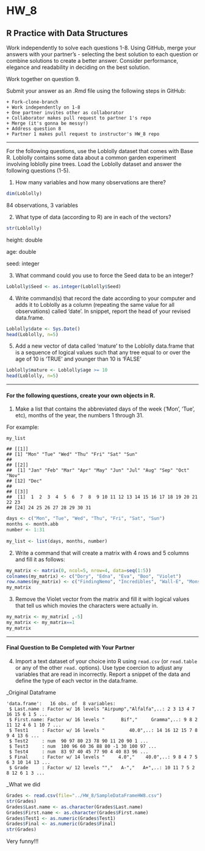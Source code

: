 # HW_8
## R Practice with Data Structures

Work independently to solve each questions 1-8. Using GitHub, merge your answers with your partner's - selecting the best solution to each question or combine solutions to create a better answer.  Consider performance, elegance and readability in deciding on the best solution.

Work together on question 9.

Submit your answer as an .Rmd file using the following steps in GitHub:  

    + Fork-clone-branch 
    + Work independently on 1-8  
    + One partner invites other as collaborator  
    + Collaborator makes pull request to partner 1's repo  
    + Merge (it's gonna be messy!)  
    + Address question 8 
    + Partner 1 makes pull request to instructor's HW_8 repo  

***
For the following questions, use the Loblolly dataset that comes with Base R. Loblolly contains some data about a common garden experiment involving loblolly pine trees. Load the Loblolly dataset and answer the following questions (1-5).

1.  How many variables and how many observations are there?

```r
dim(Loblolly)
```

84 observations, 3 variables

2.  What type of data (according to R) are in each of the vectors?

```r
str(Loblolly)
```

height: double

age: double

seed: integer

3.  What command could you use to force the Seed data to be an integer?
```r
Loblolly$Seed <- as.integer(Loblolly$Seed)
```

4.  Write command(s) that record the date according to your computer and
    adds it to Loblolly as a column (repeating the same value for all
    observations) called ‘date’. In snippet, report the head of your
    revised data.frame.

```r
Loblolly$date <- Sys.Date()
head(Loblolly, n=5)
```

5.  Add a new vector of data called ‘mature’ to the Loblolly data.frame
    that is a sequence of logical values such that any tree equal to or
    over the age of 10 is ‘TRUE’ and younger than 10 is ‘FALSE’
    
```R
Loblolly$mature <- Loblolly$age >= 10
head(Loblolly, n=5)
```
------------------------------------------------------------------------
#### For the following questions, create your own objects in R.

1.  Make a list that contains the abbreviated days of the week (‘Mon’,
    ‘Tue’, etc), months of the year, the numbers 1 through 31.

For example:

    my_list

    ## [[1]]
    ## [1] "Mon" "Tue" "Wed" "Thu" "Fri" "Sat" "Sun"
    ## 
    ## [[2]]
    ##  [1] "Jan" "Feb" "Mar" "Apr" "May" "Jun" "Jul" "Aug" "Sep" "Oct" "Nov"
    ## [12] "Dec"
    ## 
    ## [[3]]
    ##  [1]  1  2  3  4  5  6  7  8  9 10 11 12 13 14 15 16 17 18 19 20 21 22 23
    ## [24] 24 25 26 27 28 29 30 31


```R
days <- c("Mon", "Tue", "Wed", "Thu", "Fri", "Sat", "Sun")
months <- month.abb
number <- 1:31    
   
my_list <- list(days, months, number)
```

2.  Write a command that will create a matrix with 4 rows and 5 columns
    and fill it as follows:

```R
my_matrix <- matrix(0, ncol=5, nrow=4, data=seq(1:5))
colnames(my_matrix) <- c("Dory", "Edna", "Eva", "Boo", "Violet")
row.names(my_matrix) <- c("FindingNemo", "Incredibles", "Wall-E", "MonstersInc")
my_matrix
```
3. Remove the Violet vector from the matrix and fill it with logical values that tell us which movies the characters were actually in.

```R
my_matrix <- my_matrix[ ,-5]
my_matrix <- my_matrix==1
my_matrix
```

    

***
#### Final Question to Be Completed with Your Partner
4. Import a text dataset of your choice into R using `read.csv` (or `read.table` or any of the other `read.` options). Use type coercion to adjust any variables that are read in incorrectly.  Report a snippet of the data and define the type of each vector in the data.frame.

_Original Dataframe

```
'data.frame':	16 obs. of  8 variables:
 $ Last.name : Factor w/ 16 levels "Airpump","Alfalfa",..: 2 3 13 4 7 16 15 6 1 5 ...
 $ First.name: Factor w/ 16 levels "      Bif","     Gramma",..: 9 8 2 11 12 4 6 1 10 7 ...
 $ Test1     : Factor w/ 16 levels "         40.0",..: 14 16 12 15 7 8 9 4 13 6 ...
 $ Test2     : num  90 97 80 23 78 90 11 20 90 1 ...
 $ Test3     : num  100 96 60 36 88 80 -1 30 100 97 ...
 $ Test4     : num  83 97 40 45 77 90 4 40 83 96 ...
 $ Final     : Factor w/ 14 levels "     4.0","    40.0",..: 9 8 4 7 5 6 3 10 14 13 ...
 $ Grade     : Factor w/ 12 levels "","   A-","   A+",..: 10 11 7 5 2 8 12 6 1 3 ...
```
_What we did

```R
Grades <- read.csv(file="../HW_8/SampleDataFrameHW8.csv")
str(Grades)
Grades$Last.name <- as.character(Grades$Last.name)
Grades$First.name <- as.character(Grades$First.name)
Grades$Test1 <- as.numeric(Grades$Test1)
Grades$Final <- as.numeric(Grades$Final)
str(Grades)
```

Very funny!!!